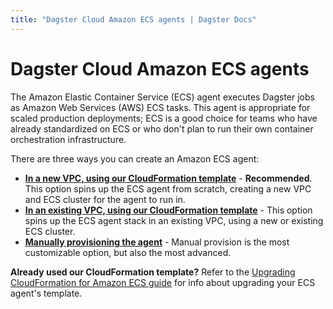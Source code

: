 ```yaml
---
title: "Dagster Cloud Amazon ECS agents | Dagster Docs"
---
```


# Dagster Cloud Amazon ECS agents

The Amazon Elastic Container Service (ECS) agent executes Dagster jobs as Amazon Web Services (AWS) ECS tasks. This agent is appropriate for scaled production deployments; ECS is a good choice for teams who have already standardized on ECS or who don't plan to run their own container orchestration infrastructure.

There are three ways you can create an Amazon ECS agent:

- [**In a new VPC, using our CloudFormation template**](/dagster-cloud/deployment/agents/amazon-ecs/creating-ecs-agent-new-vpc) - **Recommended**. This option spins up the ECS agent from scratch, creating a new VPC and ECS cluster for the agent to run in.
- [**In an existing VPC, using our CloudFormation template**](/dagster-cloud/deployment/agents/amazon-ecs/creating-ecs-agent-existing-vpc) - This option spins up the ECS agent stack in an existing VPC, using a new or existing ECS cluster.
- [**Manually provisioning the agent**](/dagster-cloud/deployment/agents/amazon-ecs/manually-provisioning-ecs-agent) - Manual provision is the most customizable option, but also the most advanced.

**Already used our CloudFormation template?** Refer to the [Upgrading CloudFormation for Amazon ECS guide](/dagster-cloud/deployment/agents/amazon-ecs/upgrading-cloudformation-template) for info about upgrading your ECS agent's template.
